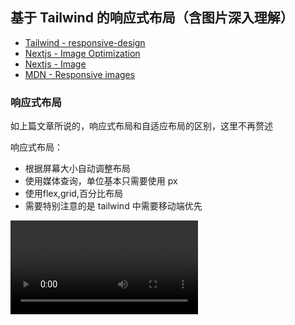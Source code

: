 
## 基于 Tailwind 的响应式布局（含图片深入理解）

- [Tailwind - responsive-design](https://tailwindcss.com/docs/responsive-design)
- [Nextjs - Image Optimization](https://nextjs.org/docs/app/getting-started/images)
- [Nextjs - Image](https://nextjs.org/docs/app/api-reference/components/image)
- [MDN - Responsive images](https://developer.mozilla.org/en-US/docs/Web/HTML/Guides/Responsive_images)

### 响应式布局

如上篇文章所说的，响应式布局和自适应布局的区别，这里不再赘述

响应式布局：

- 根据屏幕大小自动调整布局
- 使用媒体查询，单位基本只需要使用 px
- 使用flex,grid,百分比布局
- 需要特别注意的是 tailwind 中需要移动端优先

<video src="/posts/responsive/media2.mov" controls />

### 移动端优先

无前缀的类名（如 uppercase）对所有屏幕大小都有效，而带前缀的类名（如 md：uppercase）仅在指定的断点及以上处生效。

开发的时候应该先做移动端，然后做 PC 端，因为 PC 端会覆盖移动端样式

### Tailwind 常用响应式布局的类名

sm、md、lg、xl、2xl 是 Tailwind 的响应式断点，分别对应 640px、768px、1024px、1280px、1536px

min-[320px]:text-center 使用断点任意值，表示在 320px 及以上的屏幕上，text-center 类名生效

container 类名表示内容区域被限制在容器内，不会超出容器边界，
它表示容器，跟 padding 一起用断点的时候不会很生硬，外层也加一层元素会控制样式更加灵活

![image](/posts/responsive/image12.png)

```css
.container {
  width: 100%;
  @media (width >= 40rem /* 640px */) {
    max-width: 40rem /* 640px */;
  }
  @media (width >= 48rem /* 768px */) {
    max-width: 48rem /* 768px */;
  }
  @media (width >= 64rem /* 1024px */) {
    max-width: 64rem /* 1024px */;
  }
  @media (width >= 80rem /* 1280px */) {
    max-width: 80rem /* 1280px */;
  }
  @media (width >= 96rem /* 1536px */) {
    max-width: 96rem /* 1536px */;
  }
}
```

### Nextjs 图片 🔥

Nextjs 中图片有三种存放的方式（Nextjs官网谈到两种，但还是区分三种比较好）

1、 第一种本地图片：放到 public 文件夹，使用的时候 `src='/demo.png'`

```tsx
<Image src="/avatar.jpg" alt="test" width={100} height={100} />
```

![image](/posts/responsive/image3.png)

- 必须要给 width 和 height（或者 fill），width 和 height 和图片真实宽高无关，所以只有比例关系有用，但是还是每个图片外都给一个 div 设置宽高，防止意外情况，比如 gsap 动画计算就一定需要宽高，(如果父级不加宽高，图片的显示大小就是设置的 width 和 height，但不要这样做)
- 图片会自动转 webp 格式
  ![image](/posts/responsive/image4.png)
- 自动设置 loading="lazy"，支持图片懒加载; decoding="async"，支持图片异步解码
- 如果图片在首屏可见，nextjs 会提示添加 priority 属性，和不加的区别是没有 loading="lazy" 属性
  ![image](/posts/responsive/image2.png)
  ![image](/posts/responsive/image1.png)
- 图片的 srcset 属性，可以设置图片的响应式，在电脑上清晰度比较低的显示器才是 1，手机屏幕往往比较高，都会大于 2 ,这里的 w=256 跟我设置的 width={100} height={100} 有关，可以理解为二倍图，跟 [devicesizes](https://nextjs.org/docs/app/api-reference/components/image#devicesizes) 配置有关；w=256 表示图片的宽度是 256px，q=75 表示图片的质量是 75%，跟 [quality](https://nextjs.org/docs/app/api-reference/components/image#qualities) 配置有关

```text
srcset="/_next/image?url=%2Favatar.jpg&w=128&q=75 1x,
        /_next/image?url=%2Favatar.jpg&w=256&q=75 2x"
```

![image](/posts/responsive/image5.png)

2、 第二种是本地图片：放到 app 文件夹，通过模块导入使用，这种方式和第一种差不多，只是不需要给 width 和 height，nextjs 会获取原图的尺寸来自动设置

```tsx
import DemoImage from './images/avatar.jpg'

const Test = () => {
  return <Image src={DemoImage} alt="test" />
}

export default Test
```

![image](/posts/responsive/image6.png)
![image](/posts/responsive/image7.png)

这种方案还适合做图片渐进式加载，也就是可以加 placeholder="blur" 属性，在图片加载之前显示一个模糊的占位符，加载完成之后再显示真实的图片

```text
<Image src={DemoImage} alt="test" placeholder="blur" />
```

![image](/posts/responsive/image8.png)

<video src="/posts/responsive/media9.mov" controls />

3、 第三种是远程图片链接，使用的时候 `src='https://example.com/demo.png'`，为了安全，需要 [remotePatterns](https://nextjs.org/docs/app/api-reference/components/image#remotepatterns) 配置，也是必须设置 width 和 height（或者 fill），功能同第一种，远程图片也可以使用 `placeholder="blur"`，
`blurDataURL=base64` 来做一个渐进加载，这种方案只会多加载一张图，不会像小红书一样多加载很多图片请求，因为小红书是把每张图都做对应渐进加载，而不是同一张图

![image](/posts/responsive/image10.png)

远程图片很常见的还有在不定宽高的时候，使用 fill 结合 sizes 属性，来实现 [图片的响应式](/posts/responsive#图片响应式)

思考：那什么时候用第一种，第二种，第三种呢？

- 如果图片是本地图片，图片是静态资源，不需要经过打包处理，直接通过 URL 访问即可；适合做静态资源托管，比如 logo、icon、banner 等不会频繁变动的图片；适合需要 CDN 加速的场景，因为 public 下的文件会原样输出到最终的静态资源目录，便于 CDN 缓存和分发；适合 SEO 相关的图片，路径固定，容易被搜索引擎收录。
- 需要利用 Next.js 的图片优化能力（如自动尺寸、渐进式加载、自动格式转换等）；图片和组件/页面强关联，属于组件私有资源（如头像、局部装饰图）；需要自动获取图片原始尺寸，减少手动维护宽高；需要用到 Next.js 的图片占位符（blurDataURL）等高级特性；
- 如果图片是远程图片，使用第三种

拓展：超有用的图片属性

```ts
const nextConfig = {
  images: {
    // 设置图片的下载方式，也就是只能下载，无法通过 url 打开，这样不会浪费自己服务器资源
    contentDispositionType: 'attachment',
    // 设置图片的 CSP，可以避免图片携带脚本攻击
    contentSecurityPolicy: "default-src 'self'; script-src 'none'; sandbox;"
  }
}
```

因为本篇文章多数是用md语法，没有上面两个功能，所以下面这张图片使用的 nextjs 的 Image 组件来测试，右键在新标签中打开图片就可以看到效果，会直接下载图片

<div className="w-full">
  <Image src="/posts/responsive/image11.png" alt="test" width={1280} height={1280} />
</div>

记录遇到的坑：做营销活动海报的库 html2canvas 和 Image 标签一起使用可能会有兼容性问题

### Webp 的兼容性

方案一：在有服务端能力的情况下，比如阿里云 OSS，Nextjs，它们会根据 Accept 这个请求头来判断是否返回 webp（推荐）

![image](/posts/responsive/image13.png)

方案二：原生 picture 标签

```html
<picture>
  <source srcset="image.webp" type="image/webp" />
  <source srcset="image.png" type="image/png" />
  <img src="image.png" alt="image" />
</picture>
```

方案三：JS 脚本 （不推荐）

```js
function checkWebPSupport() {
  let canvas = document.createElement('canvas')
  if (canvas.toDataURL) {
    return canvas.toDataURL('image/webp').indexOf('data:image/webp') === 0
  }
  return false
}
```

### 图片响应式 🔥

背景：响应式的项目，在大屏的时候应该加载大图，小屏的时候应该加载小图。如果在小屏幕加载了一张很大的图，那会浪费资源；如果在大屏幕加载了一张很小的图，那看起来有颗粒感；更复杂的是，某些设备具有高分辨率屏幕，需要比预期的更大的图像才能很好地显示。下面只讨论 html 方案，背景图方案参考 [Responsive images 101 - part 8: CSS images](https://cloudfour.com/thinks/responsive-images-101-part-8-css-images/)

1、同一图片的响应式（sizes srcset）

对于同一图片来说，可以使用 sizes 和 fill 属性（fill 属于 nextjs 的 Image 组件的属性，nextjs 做同一图片的响应式更加方便），只需要提供一张大图，然后这两个属性可以控制图片的显示方式，通过这种方式就能实现图片的响应式

当远程图片(或者本地图片) width height 不确定的时候，可以使用图片的 fill 属性，它使图像扩展到父元素的大小，并且可以看到图片会有个 absolute 属性，所以父元素必须 “relative”， “fixed”， “absolute”，然后图片可以设置 objectFit 属性，来控制图片的显示方式。

```jsx
<Image
  src="https://img.res.meizu.com/img/download/uc/17/35/38/56/70/173538567/w200h200"
  alt="test"
  fill
  sizes="100vw"
  objectFit="cover"
/>
```

```jsx
<div className={'relative size-10'}>
  <Image
    src="/avatar.jpg"
    fill
    sizes="(max-width: 768px) 100vw, (max-width: 1200px) 50vw, 33vw"
    alt="test"
    objectFit="cover"
  />
</div>
```

对于 [sizes](https://nextjs.org/docs/app/api-reference/components/image#sizes) 和 srcset 属性，sizes 属性是用来设置图片的尺寸，srcset 属性是用来设置图片的源，这两个属性是用来控制图片的显示方式。

注意 Nextjs 对图片处理缩小是可以的，但是放大不行，所以下面的比如匹配上了 3840，但是原图最大宽度只有 200，那也只是显示 200 的图，不会放大

100vw 计算规则大约为视窗宽度（如 800px） \* DPR（如2） → 需要 1600px 物理宽度的图片，所以会匹配到 1920 的图片；`(max-width: 768px) 100vw, (max-width: 1200px) 50vw, 33vw` 表示在 768px 及以下的屏幕上，图片的宽度为 100vw，在 1200px 及以下的屏幕上，图片的宽度为 50vw，在 1200px 及以上的屏幕上，图片的宽度为 33vw，也就是平板的时候要 \* 1/2 ，pc的是 \* 1/3

```text
sizes="100vw"

srcset="
  /_next/image?url=...&w=640&q=75 640w,
  /_next/image?url=...&w=750&q=75 750w,
  /_next/image?url=...&w=828&q=75 828w,
  /_next/image?url=...&w=1080&q=75 1080w,
  /_next/image?url=...&w=1200&q=75 1200w,
  /_next/image?url=...&w=1920&q=75 1920w,
  /_next/image?url=...&w=2048&q=75 2048w,
  /_next/image?url=...&w=3840&q=75 3840w
"
```

![image](/posts/responsive/image14.png)

2、不同图片（为不同布局提供裁剪图像）的响应式（picture）

通过 media 属性，来判断屏幕大小，然后提供不同的图片，来实现图片的响应式

<Sandpack>

```js
export default function App() {
  return (
    <picture style={{ width: '100px', height: '100px' }}>
      <source
        media="(max-width: 799px)"
        srcset="https://ssm.res.meizu.com/admin/2023/10/30/1277278717/zLSkr3lTD0.png"
      />
      <source
        media="(min-width: 800px)"
        srcset="https://ssm.res.meizu.com/admin/2022/10/18/1780834568/xfMvystede.jpg"
      />
      <img src="https://ssm.res.meizu.com/admin/2022/10/18/1780834568/xfMvystede.jpg" alt="测试图片" />
    </picture>
  )
}
```

</Sandpack>

### 响应式布局

1、规则的响应式布局

<video src="/posts/responsive/media2.mov" controls />

对于规则的布局，可以使用 flex，grid 布局，来实现图片的响应式，上面的代码就是 grid 布局，注意的是外层有一个 container，里面的图片需要定好宽高比

<Sandpack>

```js
export default function App() {
  const arr = Array(6).fill({
    src: 'https://ssm.res.meizu.com/admin/2022/10/18/1780834568/xfMvystede.jpg',
    alt: '测试图片'
  })

  return (
    <div
      className="container mx-auto grid gap-4 xl:gap-6"
      style={{ gridTemplateColumns: 'repeat(auto-fill,minmax(320px,1fr))' }}
    >
      {arr.map((item, index) => (
        <div className="aspect-square">
          <img key={index} src={item.src} className="h-full w-full object-cover" alt={item.alt} />
        </div>
      ))}
    </div>
  )
}
```

```css
.container {
  width: 100%;
  margin-left: auto;
  margin-right: auto;
  padding-left: 1rem;
  padding-right: 1rem;
}

@media (min-width: 640px) {
  .container {
    max-width: 640px;
  }
}

@media (min-width: 768px) {
  .container {
    max-width: 768px;
  }
}

@media (min-width: 1024px) {
  .container {
    max-width: 1024px;
  }
}

@media (min-width: 1280px) {
  .container {
    max-width: 1280px;
  }
}

.mx-auto {
  margin-left: auto;
  margin-right: auto;
}

.grid {
  display: grid;
}

.gap-4 {
  gap: 1rem;
}

.xl\:gap-6 {
  @media (min-width: 1280px) {
    gap: 1.5rem;
  }
}

.aspect-square {
  aspect-ratio: 1 / 1;
}

.h-full {
  height: 100%;
}

.w-full {
  width: 100%;
}

.object-cover {
  object-fit: cover;
}
```

</Sandpack>

```js
<div className="grid grid-cols-1 gap-4 md:grid-cols-2 xl:grid-cols-3 xl:gap-6"></div>

// 或者
<div className="grid grid-cols-[repeat(auto-fill,minmax(400px,1fr))] gap-4 xl:gap-6"></div>
```

2、不规则的响应式布局

有时候，h5 和 pc 相差太大，基本无法改变布局来实现，所以最好的方案是使用自适应布局 + 媒体查询，低于 768 或者 1024 或者 1280 使用自适应布局，大于1280px 使用 pc 布局
